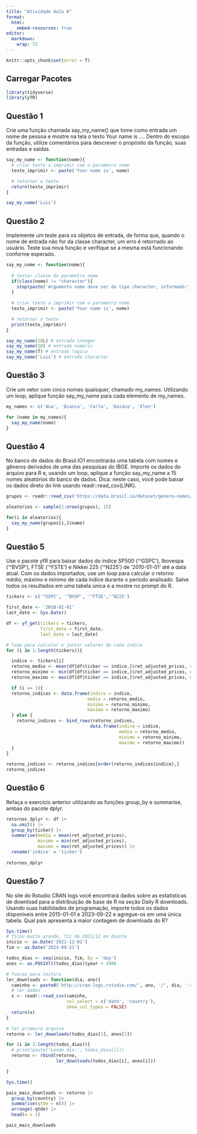 ```yaml
---
title: "Atividade Aula 6"
format: 
  html:
    embed-resources: true
editor: 
  markdown: 
    wrap: 72
---
```


```r
knitr::opts_chunk$set(error = T)
```

## Carregar Pacotes

```r
library(tidyverse)
library(yfR)

```

## Questão 1

Crie uma função chamada say_my_name() que tome como entrada um nome de pessoa e mostre na tela o texto Your name is …. Dentro do escopo da função, utilize comentários para descrever o propósito da função, suas entradas e saídas.

```r
say_my_name <- function(nome){
  # criar texto a imprimir com o parametro nome
  texto_imprimir <- paste('Your name is', nome)

  # retornar o texto
  return(texto_imprimir)
} 

say_my_name('Luis')
```

## Questão 2

Implemente um teste para os objetos de entrada, de forma que, quando o nome de entrada não for da classe character, um erro é retornado ao usuário. Teste sua nova função e verifique se a mesma está funcionando conforme esperado.

```r
say_my_name <- function(nome){
  
  # testar classe do parametro nome
  if(class(nome) != "character"){
    stop(paste('Argumento nome deve ser do tipo character, informado:', class(nome)))
  }
  
  # criar texto a imprimir com o parametro nome
  texto_imprimir <- paste('Your name is', nome)

  # retornar o texto
  print(texto_imprimir)
}

say_my_name(10L) # entrada integer
say_my_name(10) # entrada numeric
say_my_name(T) # entrada logica
say_my_name('Luis') # entrada character
```

## Questão 3

Crie um vetor com cinco nomes quaisquer, chamado my_names. Utilizando um loop, aplique função say_my_name para cada elemento de my_names.


```r
my_names <- c('Ana', 'Bianca', 'Carla', 'Daiana', 'Elen')

for (nome in my_names){
  say_my_name(nome)
}

```

## Questão 4

No banco de dados do Brasil.IO1 encontrarás uma tabela com nomes e gêneros derivados de uma das pesquisas do IBGE. Importe os dados do arquivo para R e, usando um loop, aplique a função say_my_name a 15 nomes aleatórios do banco de dados. Dica: neste caso, você pode baixar os dados direto do link usando readr::read_csv(LINK).

```r

grupos <- readr::read_csv('https://data.brasil.io/dataset/genero-nomes/grupos.csv.gz')

aleatorios <- sample(1:nrow(grupos), 15)

for(i in aleatorios){
  say_my_name(grupos[i,]$name)
}

```

## Questão 5

Use o pacote yfR para baixar dados do índice SP500 ('^GSPC'), Ibovespa ('^BVSP'), FTSE ('^FSTE') e Nikkei 225 ('^N225') de '2010-01-01' até a data atual. Com os dados importados, use um loop para calcular o retorno médio, máximo e mínimo de cada índice durante o período analisado. Salve todos os resultados em uma tabela única e a mostre no prompt do R.

```r

tickers <- c('^GSPC', '^BVSP', '^FTSE','^N225')

first_date <- '2010-01-01'
last_date <- Sys.Date()

df <- yf_get(tickers = tickers,
             first_date = first_date,
             last_date = last_date)

# loop para calcular e juntar valores de cada indice
for (i in 1:length(tickers)){

  indice <- tickers[i]  
  retorno_medio <- mean(df[df$ticker == indice,]$ret_adjusted_prices, na.rm = T)
  retorno_minimo <- min(df[df$ticker == indice,]$ret_adjusted_prices, na.rm = T)
  retorno_maximo <- max(df[df$ticker == indice,]$ret_adjusted_prices, na.rm = T)

  if (i == 1){
  retorno_indices <- data.frame(indice = indice,
                               media = retorno_medio,
                               minimo = retorno_minimo,
                               maximo = retorno_maximo)  
  } else {
    retorno_indices <- bind_rows(retorno_indices,
                                data.frame(indice = indice,
                                           media = retorno_medio,
                                           minimo = retorno_minimo,
                                           maximo = retorno_maximo))  
  }
}

retorno_indices <- retorno_indices[order(retorno_indices$indice),]
retorno_indices
```

## Questão 6

Refaça o exercício anterior utilizando as funções group_by e summarise, ambas do pacote dplyr.

```r

retornos_dplyr <- df |> 
  na.omit() |> 
  group_by(ticker) |> 
  summarise(media = mean(ret_adjusted_prices),
            minimo = min(ret_adjusted_prices),
            maximo = max(ret_adjusted_prices)) |> 
  rename('indice' = 'ticker')
            
retornos_dplyr

```

## Questão 7

No site do Rstudio CRAN logs você encontrará dados sobre as estatísticas de download para a distribuição de base de R na seção Daily R downloads. Usando suas habilidades de programação, importe todos os dados disponíveis entre 2015-01-01 e 2023-09-22 e agregue-os em uma única tabela. Qual país apresenta a maior contagem de downloads do R?

```r
Sys.time()
# ficou muito grande, fiz de 2021/12 em diante
inicio <- as.Date('2021-12-01')
fim <- as.Date('2023-09-21')

todos_dias <- seq(inicio, fim, by = 'day')
anos <- as.POSIXlt(todos_dias)$year + 1900

# funcao para leitura
ler_downloads <- function(dia, ano){
  caminho <- paste0('http://cran-logs.rstudio.com/', ano, '/', dia, '-r.csv.gz')
  # ler dados
  x <- readr::read_csv(caminho, 
                       col_select = c('date', 'country'),
                       show_col_types = FALSE)
  return(x)
}

# ler primeiro arquivo
retorno <- ler_downloads(todos_dias[1], anos[1])

for (i in 2:length(todos_dias)){
  # print(paste('Lendo dia:', todos_dias[i]))
  retorno <- rbind(retorno, 
                   ler_downloads(todos_dias[i], anos[i]))

}

Sys.time()

pais_mais_downloads <- retorno |> 
  group_by(country) |> 
  summarise(qtde = n()) |> 
  arrange(-qtde) |> 
  head(n = 1)

pais_mais_downloads

```

